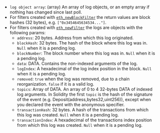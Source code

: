 - `log object array`: (array) An array of log objects, or an empty array if nothing has changed since last poll.
- For filters created with [`eth_newBlockFilter`](../../ethereum/json-rpc-methods/filter-methods/eth_newblockfilter.mdx) the return values are block hashes (32 bytes), e.g. `["0x3454645634534..."]`.
- For filters created with [`eth_newFilter`](../../ethereum/json-rpc-methods/filter-methods/eth_newfilter.mdx) the logs are objects with the following params:
    - `address`: 20 bytes. Address from which this log originated.
    - `blockHash`: 32 bytes. The hash of the block where this log was in. `Null` when it is a pending log.
    - `blockNumber`: The block number where this log was in. `Null` when it is a pending log.
    - `data`: DATA. Contains the non-indexed arguments of the log.
    - `logIndex`: A hexadecimal of the log index position in the block. `Null` when it is a pending log.
    - `removed`: `true` when the log was removed, due to a chain reorganization. `false` if it is a valid log.
    - `topics`: Array of DATA. An array of 0 to 4 32-bytes DATA of indexed log arguments. In Solidity the first `topic` is the hash of the signature of the event (e.g. Deposit(address,bytes32,uint256)), except when you declared the event with the anonymous specifier.
    - `transactionHash`: 32 bytes. A hash of the transactions from which this log was created. `Null` when it is a pending log.
    - `transactionIndex`: A hexadecimal of the transactions index position from which this log was created. `Null` when it is a pending log.


